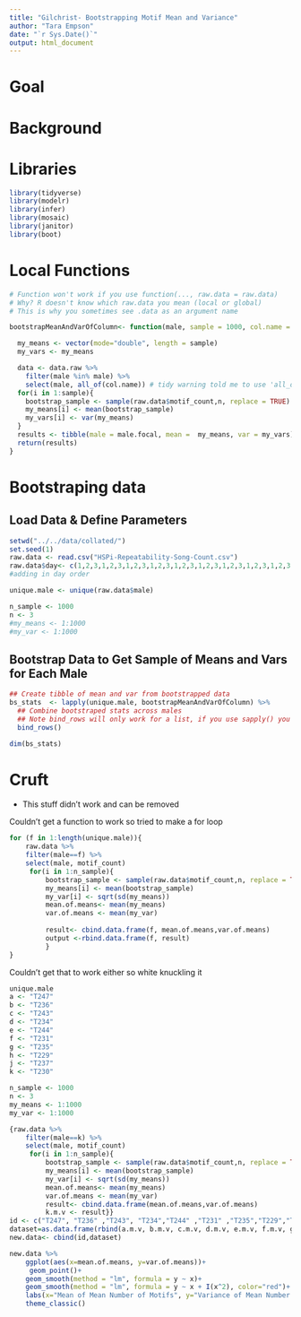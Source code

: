 ```yaml
---
title: "Gilchrist- Bootstrapping Motif Mean and Variance"
author: "Tara Empson"
date: "`r Sys.Date()`"
output: html_document
---
```


# Goal

# Background

# Libraries

```r
library(tidyverse)
library(modelr)
library(infer)
library(mosaic)
library(janitor)
library(boot)
```

# Local Functions

```r

# Function won't work if you use function(..., raw.data = raw.data)
# Why? R doesn't know which raw.data you mean (local or global)
# This is why you sometimes see .data as an argument name

bootstrapMeanAndVarOfColumn<- function(male, sample = 1000, col.name = "motif_count", data.raw = raw.data) {

  my_means <- vector(mode="double", length = sample)
  my_vars <- my_means

  data <- data.raw %>%
    filter(male %in% male) %>% 
    select(male, all_of(col.name)) # tidy warning told me to use 'all_of()' around col.name
  for(i in 1:sample){
    bootstrap_sample <- sample(raw.data$motif_count,n, replace = TRUE)
    my_means[i] <- mean(bootstrap_sample)
    my_vars[i] <- var(my_means)   
  }
  results <- tibble(male = male.focal, mean =  my_means, var = my_vars)
  return(results)
}

```
# Bootstraping data

## Load Data & Define Parameters

```r
setwd("../../data/collated/")
set.seed(1)
raw.data <- read.csv("HSPi-Repeatability-Song-Count.csv")
raw.data$day<- c(1,2,3,1,2,3,1,2,3,1,2,3,1,2,3,1,2,3,1,2,3,1,2,3,1,2,3,1,2,3)
#adding in day order

unique.male <- unique(raw.data$male)

n_sample <- 1000
n <- 3
#my_means <- 1:1000
#my_var <- 1:1000
```

## Bootstrap Data to Get Sample of Means and Vars for Each Male

```r



## Create tibble of mean and var from bootstrapped data
bs_stats  <- lapply(unique.male, bootstrapMeanAndVarOfColumn) %>%
  ## Combine bootstraped stats across males
  ## Note bind_rows will only work for a list, if you use sapply() you'll have a matrix of matricies
  bind_rows()

dim(bs_stats)

```


# Cruft

- This stuff didn't work and can be removed

Couldn't get a function to work so tried to make a for loop
```r
for (f in 1:length(unique.male)){
    raw.data %>%
    filter(male==f) %>%
    select(male, motif_count)
     for(i in 1:n_sample){
         bootstrap_sample <- sample(raw.data$motif_count,n, replace = TRUE)
         my_means[i] <- mean(bootstrap_sample)
         my_var[i] <- sqrt(sd(my_means))
         mean.of.means<- mean(my_means)
         var.of.means <- mean(my_var)
         
         result<- cbind.data.frame(f, mean.of.means,var.of.means)
         output <-rbind.data.frame(f, result)
         }
}

```


Couldn't get that to work either so white knuckling it
```r
unique.male
a <- "T247"
b <- "T236" 
c <- "T243"
d <- "T234"
e <- "T244" 
f <- "T231" 
g <- "T235"
h <- "T229"
j <- "T237"
k <- "T230"

n_sample <- 1000
n <- 3
my_means <- 1:1000
my_var <- 1:1000

{raw.data %>%
    filter(male==k) %>% 
    select(male, motif_count)
     for(i in 1:n_sample){
         bootstrap_sample <- sample(raw.data$motif_count,n, replace = TRUE)
         my_means[i] <- mean(bootstrap_sample)
         my_var[i] <- sqrt(sd(my_means))
         mean.of.means<- mean(my_means)
         var.of.means <- mean(my_var)
         result<- cbind.data.frame(mean.of.means,var.of.means)
         k.m.v <- result}}
id <- c("T247", "T236" ,"T243", "T234","T244" ,"T231" ,"T235","T229","T237","T230")
dataset=as.data.frame(rbind(a.m.v, b.m.v, c.m.v, d.m.v, e.m.v, f.m.v, g.m.v, h.m.v, j.m.v, h.m.v))
new.data<- cbind(id,dataset)
```


```r
new.data %>% 
    ggplot(aes(x=mean.of.means, y=var.of.means))+
     geom_point()+
    geom_smooth(method = "lm", formula = y ~ x)+
    geom_smooth(method = "lm", formula = y ~ x + I(x^2), color="red")+
    labs(x="Mean of Mean Number of Motifs", y="Variance of Mean Number of Motifs", caption = "Red line is quadradic and Blue is linear.", title="Bootstraping 1000 replications for each bird")+
    theme_classic()
```

